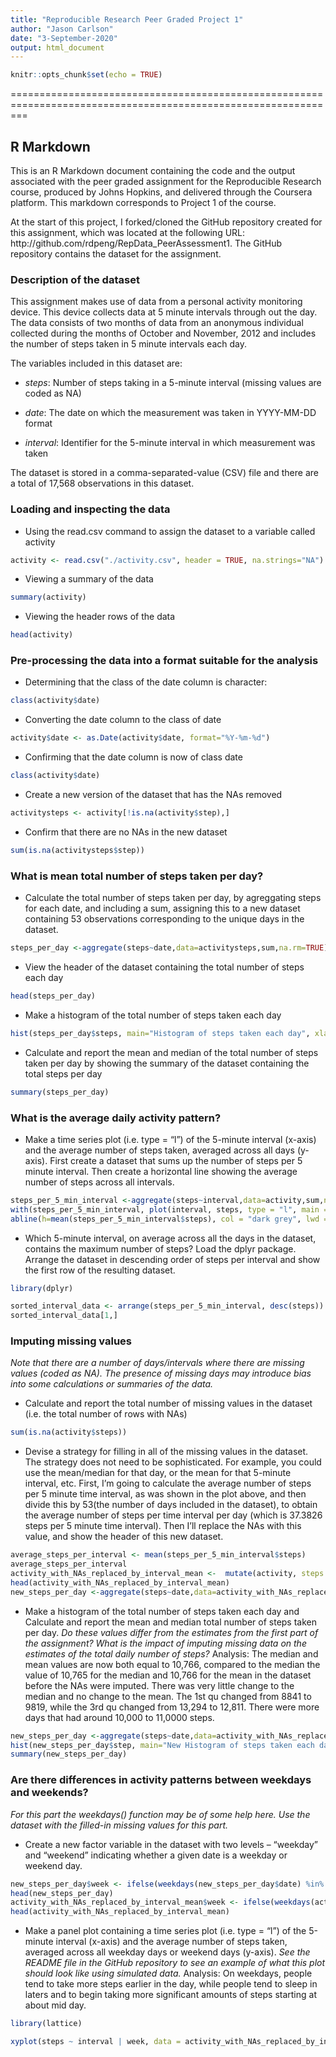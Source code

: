 ```yaml
---
title: "Reproducible Research Peer Graded Project 1"
author: "Jason Carlson"
date: "3-September-2020"
output: html_document
---
```


```r
knitr::opts_chunk$set(echo = TRUE)
```

===============================================================================================================

## R Markdown

This is an R Markdown document containing the code and the output associated with the peer graded assignment for the Reproducible Research course, produced by Johns Hopkins, and delivered through the Coursera platform.  This markdown corresponds to Project 1 of the course.

At the start of this project, I forked/cloned the GitHub repository created for this assignment, which was located at the following URL:  http://github.com/rdpeng/RepData_PeerAssessment1. The GitHub repository contains the dataset for the assignment.

### Description of the dataset
This assignment makes use of data from a personal activity monitoring device. This device collects data at 5 minute intervals through out the day. The data consists of two months of data from an anonymous individual collected during the months of October and November, 2012 and includes the number of steps taken in 5 minute intervals each day.

The variables included in this dataset are:

* *steps*: Number of steps taking in a 5-minute interval (missing values are coded as NA)

* *date*: The date on which the measurement was taken in YYYY-MM-DD format

* *interval*: Identifier for the 5-minute interval in which measurement was taken

The dataset is stored in a comma-separated-value (CSV) file and there are a total of 17,568 observations in this dataset.



### Loading and inspecting the data

* Using the read.csv command to assign the dataset to a variable called activity
```r
activity <- read.csv("./activity.csv", header = TRUE, na.strings="NA")
```

* Viewing a summary of the data
```r
summary(activity)
```

* Viewing the header rows of the data
```r
head(activity)
```

### Pre-processing the data into a format suitable for the analysis
* Determining that the class of the date column is character:
```r
class(activity$date)
```

* Converting the date column to the class of date
```r
activity$date <- as.Date(activity$date, format="%Y-%m-%d")
```

* Confirming that the date column is now of class date
```r
class(activity$date)
```

* Create a new version of the dataset that has the NAs removed
```r
activitysteps <- activity[!is.na(activity$step),]
```

* Confirm that there are no NAs in the new dataset
```r
sum(is.na(activitysteps$step))
```

### What is mean total number of steps taken per day?

* Calculate the total number of steps taken per day, by agreggating steps for each date, and including a sum, assigning this to a new dataset containing 53 observations corresponding to the unique days in the dataset.
```r
steps_per_day <-aggregate(steps~date,data=activitysteps,sum,na.rm=TRUE)
```

* View the header of the dataset containing the total number of steps each day
```r
head(steps_per_day)
```

* Make a histogram of the total number of steps taken each day
```r
hist(steps_per_day$steps, main="Histogram of steps taken each day", xlab="Number of steps per day", ylab="Days with each number of steps", col="steel blue", breaks = 30)
```

* Calculate and report the mean and median of the total number of steps taken per day by showing the summary of the dataset containing the total steps per day
```r
summary(steps_per_day)
```

### What is the average daily activity pattern?

* Make a time series plot (i.e. type = "l") of the 5-minute interval (x-axis) and the average number of steps taken, averaged across all days (y-axis).  First create a dataset that sums up the number of steps per 5 minute interval. Then create a horizontal line showing the average number of steps across all intervals. 
```r
steps_per_5_min_interval <-aggregate(steps~interval,data=activity,sum,na.rm=TRUE)
with(steps_per_5_min_interval, plot(interval, steps, type = "l", main = "Average Daily Activity Pattern", col="steel blue", xlab = "5 Minute Intervals in 24 Hour Period", ylab = "# of Steps"))
abline(h=mean(steps_per_5_min_interval$steps), col = "dark grey", lwd = 4)
```

* Which 5-minute interval, on average across all the days in the dataset, contains the maximum number of steps?  Load the dplyr package.  Arrange the dataset in descending order of steps per interval and show the first row of the resulting dataset.
```r
library(dplyr)
```

```r
sorted_interval_data <- arrange(steps_per_5_min_interval, desc(steps))
sorted_interval_data[1,]
```


### Imputing missing values

*Note that there are a number of days/intervals where there are missing values (coded as NA). The presence of missing days may introduce bias into some calculations or summaries of the data.*

* Calculate and report the total number of missing values in the dataset (i.e. the total number of rows with NAs) 
```r
sum(is.na(activity$steps))
```

* Devise a strategy for filling in all of the missing values in the dataset. The strategy does not need to be sophisticated. For example, you could use the mean/median for that day, or the mean for that 5-minute interval, etc. First, I'm going to calculate the average number of steps per 5 minute time interval, as was shown in the plot above, and then divide this by 53(the number of days included in the dataset), to obtain the average number of steps per time interval per day (which is 37.3826 steps per 5 minute time interval).  Then I'll replace the NAs with this value, and show the header of this new dataset.
```r
average_steps_per_interval <- mean(steps_per_5_min_interval$steps)
average_steps_per_interval
activity_with_NAs_replaced_by_interval_mean <-  mutate(activity, steps = ifelse(is.na(steps), mean(steps_per_5_min_interval$steps, na.rm = T)/53, steps))
head(activity_with_NAs_replaced_by_interval_mean)
new_steps_per_day <-aggregate(steps~date,data=activity_with_NAs_replaced_by_interval_mean,sum,na.rm=TRUE)
```

* Make a histogram of the total number of steps taken each day and Calculate and report the mean and median total number of steps taken per day. *Do these values differ from the estimates from the first part of the assignment? What is the impact of imputing missing data on the estimates of the total daily number of steps?*  Analysis:  The median and mean values are now both equal to 10,766, compared to the median the value of 10,765 for the median and 10,766 for the mean in the dataset before the NAs were imputed.  There was very little change to the median and no change to the mean.  The 1st qu changed from 8841 to 9819, while the 3rd qu changed from 13,294 to 12,811.  There were more days that had around 10,000  to 11,0000 steps.  
```r
new_steps_per_day <-aggregate(steps~date,data=activity_with_NAs_replaced_by_interval_mean,sum,na.rm=TRUE)
hist(new_steps_per_day$step, main="New Histogram of steps taken each day (NAs imputed)", xlab="Number of steps per day", ylab="Days with each number of steps", col="steel blue", breaks = 30)
summary(new_steps_per_day)
```

### Are there differences in activity patterns between weekdays and weekends?
*For this part the weekdays() function may be of some help here. Use the dataset with the filled-in missing values for this part.*

* Create a new factor variable in the dataset with two levels – “weekday” and “weekend” indicating whether a given date is a weekday or weekend day.
```r
new_steps_per_day$week <- ifelse(weekdays(new_steps_per_day$date) %in% c("Saturday", "Sunday"), "Weekend", "Weekday")
head(new_steps_per_day)
activity_with_NAs_replaced_by_interval_mean$week <- ifelse(weekdays(activity_with_NAs_replaced_by_interval_mean$date) %in% c("Saturday", "Sunday"), "Weekend", "Weekday")
head(activity_with_NAs_replaced_by_interval_mean)
```

* Make a panel plot containing a time series plot (i.e. type = "l") of the 5-minute interval (x-axis) and the average number of steps taken, averaged across all weekday days or weekend days (y-axis). *See the README file in the GitHub repository to see an example of what this plot should look like using simulated data.*  Analysis:  On weekdays, people tend to take more steps earlier in the day, while people tend to sleep in laters and to begin taking more significant amounts of steps starting at about mid day. 
```r
library(lattice)
```

```r
xyplot(steps ~ interval | week, data = activity_with_NAs_replaced_by_interval_mean, layout = c(1,2), type = "l", col ="steel blue", xlab = "Interval", ylab = "Number of steps", main = "Time Series Panel Plot by Weekend / Weekday")
```